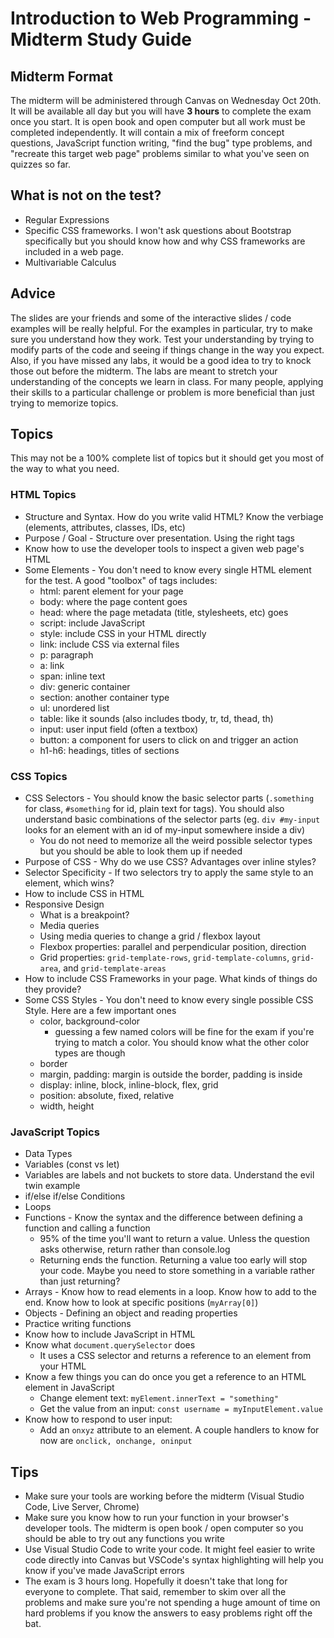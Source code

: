 
# Introduction to Web Programming - Midterm Study Guide

## Midterm Format

The midterm will be administered through Canvas on Wednesday Oct 20th. It will be available all day but you will have **3 hours** to complete the exam once you start. It is open book and open computer but all work must be completed independently. It will contain a mix of freeform concept questions, JavaScript function writing, "find the bug" type problems, and "recreate this target web page" problems similar to what you've seen on quizzes so far.

## What is not on the test?

- Regular Expressions
- Specific CSS frameworks. I won't ask questions about Bootstrap specifically but you should know how and why CSS frameworks are included in a web page.
- Multivariable Calculus

## Advice

The slides are your friends and some of the interactive slides / code examples will be really helpful. For the examples in particular, try to make sure you understand how they work. Test your understanding by trying to modify parts of the code and seeing if things change in the way you expect. Also, if you have missed any labs, it would be a good idea to try to knock those out before the midterm. The labs are meant to stretch your understanding of the concepts we learn in class. For many people, applying their skills to a particular challenge or problem is more beneficial than just trying to memorize topics.

## Topics

This may not be a 100% complete list of topics but it should get you most of the way to what you need.

### HTML Topics

- Structure and Syntax. How do you write valid HTML? Know the verbiage (elements, attributes, classes, IDs, etc)
- Purpose / Goal - Structure over presentation. Using the right tags
- Know how to use the developer tools to inspect a given web page's HTML
- Some Elements - You don't need to know every single HTML element for the test. A good "toolbox" of tags includes:
    - html: parent element for your page
    - body: where the page content goes
    - head: where the page metadata (title, stylesheets, etc) goes
    - script: include JavaScript
    - style: include CSS in your HTML directly
    - link: include CSS via external files
    - p: paragraph
    - a: link
    - span: inline text
    - div: generic container
    - section: another container type
    - ul: unordered list
    - table: like it sounds (also includes tbody, tr, td, thead, th)
    - input: user input field (often a textbox)
    - button: a component for users to click on and trigger an action
    - h1-h6: headings, titles of sections

### CSS Topics

- CSS Selectors - You should know the basic selector parts (`.something` for class, `#something` for id, plain text for tags). You should also understand basic combinations of the selector parts (eg. `div #my-input` looks for an element with an id of my-input somewhere inside a div)
    - You do not need to memorize all the weird possible selector types but you should be able to look them up if needed
- Purpose of CSS - Why do we use CSS? Advantages over inline styles?
- Selector Specificity - If two selectors try to apply the same style to an element, which wins?
- How to include CSS in HTML
- Responsive Design
    - What is a breakpoint?
    - Media queries
    - Using media queries to change a grid / flexbox layout
    - Flexbox properties: parallel and perpendicular position, direction
    - Grid properties: `grid-template-rows`, `grid-template-columns`, `grid-area`, and `grid-template-areas`
- How to include CSS Frameworks in your page. What kinds of things do they provide?
- Some CSS Styles - You don't need to know every single possible CSS Style. Here are a few important ones
    - color, background-color
      - guessing a few named colors will be fine for the exam if you're trying to match a color. You should know what the other color types are though
    - border
    - margin, padding: margin is outside the border, padding is inside
    - display: inline, block, inline-block, flex, grid
    - position: absolute, fixed, relative
    - width, height

### JavaScript Topics

- Data Types
- Variables (const vs let)
- Variables are labels and not buckets to store data. Understand the evil twin example
- if/else if/else Conditions
- Loops
- Functions - Know the syntax and the difference between defining a function and calling a function 
    - 95% of the time you'll want to return a value. Unless the question asks otherwise, return rather than console.log
    - Returning ends the function. Returning a value too early will stop your code. Maybe you need to store something in a variable rather than just returning?
- Arrays - Know how to read elements in a loop. Know how to add to the end. Know how to look at specific positions (`myArray[0]`)
- Objects - Defining an object and reading properties
- Practice writing functions
- Know how to include JavaScript in HTML
- Know what `document.querySelector` does
    - It uses a CSS selector and returns a reference to an element from your HTML
- Know a few things you can do once you get a reference to an HTML element in JavaScript
    - Change element text: `myElement.innerText = "something"`
    - Get the value from an input: `const username = myInputElement.value`
- Know how to respond to user input:
    - Add an `onxyz` attribute to an element. A couple handlers to know for now are `onclick, onchange, oninput`

## Tips

- Make sure your tools are working before the midterm (Visual Studio Code, Live Server, Chrome)
- Make sure you know how to run your function in your browser's developer tools. The midterm is open book / open computer so you should be able to try out any functions you write
- Use Visual Studio Code to write your code. It might feel easier to write code directly into Canvas but VSCode's syntax highlighting will help you know if you've made JavaScript errors
- The exam is 3 hours long. Hopefully it doesn't take that long for everyone to complete. That said, remember to skim over all the problems and make sure you're not spending a huge amount of time on hard problems if you know the answers to easy problems right off the bat.
